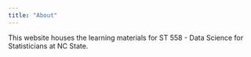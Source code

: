 ```yaml
---
title: "About"
---
```


This website houses the learning materials for ST 558 - Data Science for Statisticians at NC State.
